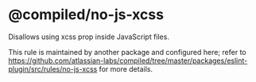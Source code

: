 # @compiled/no-js-xcss

Disallows using xcss prop inside JavaScript files.

This rule is maintained by another package and configured here; refer to https://github.com/atlassian-labs/compiled/tree/master/packages/eslint-plugin/src/rules/no-js-xcss for more details.
